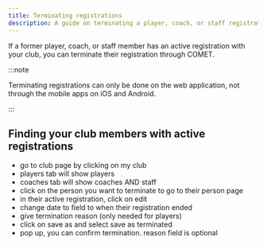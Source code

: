 ```yaml
---
title: Terminating registrations
description: A guide on terminating a player, coach, or staff registration on COMET
---
```



If a former player, coach, or staff member has an active registration with your club, you can terminate their registration through COMET.

:::note

Terminating registrations can only be done on the web application, not through the mobile apps on iOS and Android.

:::

## Finding your club members with active registrations

- go to club page by clicking on my club
- players tab will show players
- coaches tab will show coaches AND staff
- click on the person you want to terminate to go to their person page
- in their active registration, click on edit
- change date to field to when their registration ended
- give termination reason (only needed for players)
- click on save as and select save as terminated
- pop up, you can confirm termination. reason field is optional
